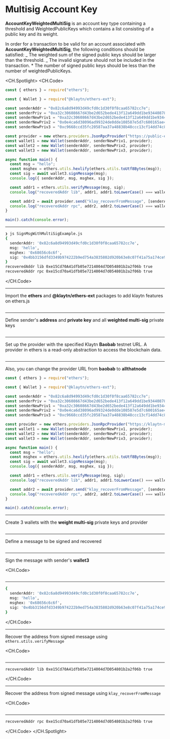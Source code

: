 # Multisig Account Key

**AccountKeyWeightedMultiSig** is an account key type containing a threshold and WeightedPublicKeys which contains a list consisting of a public key and its weight.

In order for a transaction to be valid for an account associated with **AccountKeyWeightedMultiSig**, the following conditions should be satisfied:
    _ The weighted sum of the signed public keys should be larger than the threshold.
    _ The invalid signature should not be included in the transaction.
    \* The number of signed public keys should be less than the number of weightedPublicKeys.

<CH.Spotlight>
<CH.Code>

```js SignMsgWithMultiSigExample.js
const { ethers } = require("ethers");

const { Wallet } = require("@klaytn/ethers-ext");

const senderAddr = "0x82c6a8d94993d49cfd0c1d30f0f8caa65782cc7e";
const senderPriv = "0xa32c30608667d43be2d652bede413f12a649dd1be93440878e7f712d51a6768a";
const senderNewPriv1 = "0xa32c30608667d43be2d652bede413f12a649dd1be93440878e7f712d51a6768a";
const senderNewPriv2 = "0x0e4ca6d38096ad99324de0dde108587e5d7c600165ae4cd6c2462c597458c2b8";
const senderNewPriv3 = "0xc9668ccd35fc20587aa37a48838b48ccc13cf14dd74c8999dd6a480212d5f7ac";

const provider = new ethers.providers.JsonRpcProvider("https://public-en-baobab.klaytn.net");
const wallet1 = new Wallet(senderAddr, senderNewPriv1, provider);
const wallet2 = new Wallet(senderAddr, senderNewPriv2, provider);
const wallet3 = new Wallet(senderAddr, senderNewPriv3, provider);

async function main() {
  const msg = "hello";
  const msghex = ethers.utils.hexlify(ethers.utils.toUtf8Bytes(msg));
  const sig = await wallet3.signMessage(msg);
  console.log({ senderAddr, msg, msghex, sig });

  const addr1 = ethers.utils.verifyMessage(msg, sig);
  console.log("recoveredAddr lib", addr1, addr1.toLowerCase() === wallet3.address.toLowerCase());

  const addr2 = await provider.send("klay_recoverFromMessage", [senderAddr, msghex, sig, "latest"]);
  console.log("recoveredAddr rpc", addr2, addr2.toLowerCase() === wallet3.address.toLowerCase());
}

main().catch(console.error);
```

---

```zsh output
❯ js SignMsgWithMultiSigExample.js
{
  senderAddr: '0x82c6a8d94993d49cfd0c1d30f0f8caa65782cc7e',
  msg: 'hello',
  msghex: '0x68656c6c6f',
  sig: '0x4bb3156dfd3349b974222b9ed754a3835802d920b63e8c07f41a75a174ce99d92a70d62e7a4b30d18599de61a882c59c0fd726883e3ce9955f8d5f60ce5b65211c'
}
recoveredAddr lib 0xe15Cd70A41dfb05e7214004d7D054801b2a2f06b true
recoveredAddr rpc 0xe15cd70a41dfb05e7214004d7d054801b2a2f06b true
```

</CH.Code>

---

Import the **ethers** and **@klaytn/ethers-ext** packages to add klaytn features on ethers.js

```js SignMsgWithMultiSigExample.js focus=1:3

```

---

Define sender's **address** and **private key** and all **weighted multi-sig** private keys

```js SignMsgWithMultiSigExample.js focus=5:9

```

---

Set up the provider with the specified Klaytn **Baobab** testnet URL. A provider in ethers is a read-only abstraction to access the blockchain data.

```js SignMsgWithMultiSigExample.js focus=11

```

---

Also, you can change the provider URL from **baobab** to **allthatnode**

```js SignMsgWithMultiSigExample.js focus=11
const { ethers } = require("ethers");

const { Wallet } = require("@klaytn/ethers-ext");

const senderAddr = "0x82c6a8d94993d49cfd0c1d30f0f8caa65782cc7e";
const senderPriv = "0xa32c30608667d43be2d652bede413f12a649dd1be93440878e7f712d51a6768a";
const senderNewPriv1 = "0xa32c30608667d43be2d652bede413f12a649dd1be93440878e7f712d51a6768a";
const senderNewPriv2 = "0x0e4ca6d38096ad99324de0dde108587e5d7c600165ae4cd6c2462c597458c2b8";
const senderNewPriv3 = "0xc9668ccd35fc20587aa37a48838b48ccc13cf14dd74c8999dd6a480212d5f7ac";

const provider = new ethers.providers.JsonRpcProvider("https://klaytn-mainnet.g.allthatnode.com/full/evm");
const wallet1 = new Wallet(senderAddr, senderNewPriv1, provider);
const wallet2 = new Wallet(senderAddr, senderNewPriv2, provider);
const wallet3 = new Wallet(senderAddr, senderNewPriv3, provider);

async function main() {
  const msg = "hello";
  const msghex = ethers.utils.hexlify(ethers.utils.toUtf8Bytes(msg));
  const sig = await wallet3.signMessage(msg);
  console.log({ senderAddr, msg, msghex, sig });

  const addr1 = ethers.utils.verifyMessage(msg, sig);
  console.log("recoveredAddr lib", addr1, addr1.toLowerCase() === wallet3.address.toLowerCase());

  const addr2 = await provider.send("klay_recoverFromMessage", [senderAddr, msghex, sig, "latest"]);
  console.log("recoveredAddr rpc", addr2, addr2.toLowerCase() === wallet3.address.toLowerCase());
}

main().catch(console.error);
```

---

Create 3 wallets with the **weight multi-sig** private keys and provider

```js SignMsgWithMultiSigExample.js focus=12:14

```

---

Define a message to be signed and recovered

```js SignMsgWithMultiSigExample.js focus=17

```

---

Sign the message with sender's **wallet3**

<CH.Code>
```js SignMsgWithMultiSigExample.js focus=18:20

````
---

```zsh output
{
  senderAddr: '0x82c6a8d94993d49cfd0c1d30f0f8caa65782cc7e',
  msg: 'hello',
  msghex: '0x68656c6c6f',
  sig: '0x4bb3156dfd3349b974222b9ed754a3835802d920b63e8c07f41a75a174ce99d92a70d62e7a4b30d18599de61a882c59c0fd726883e3ce9955f8d5f60ce5b65211c'
}
````

</CH.Code>

---

Recover the address from signed message using `ethers.utils.verifyMessage`

<CH.Code>
```js SignMsgWithMultiSigExample.js focus=22:23

````
---

```zsh output
recoveredAddr lib 0xe15Cd70A41dfb05e7214004d7D054801b2a2f06b true
````

</CH.Code>

---

Recover the address from signed message using `klay_recoverFromMessage`

<CH.Code>
```js SignMsgWithMultiSigExample.js focus=25:26

````
---
```zsh output
recoveredAddr rpc 0xe15cd70a41dfb05e7214004d7d054801b2a2f06b true
````

</CH.Code>
</CH.Spotlight>
